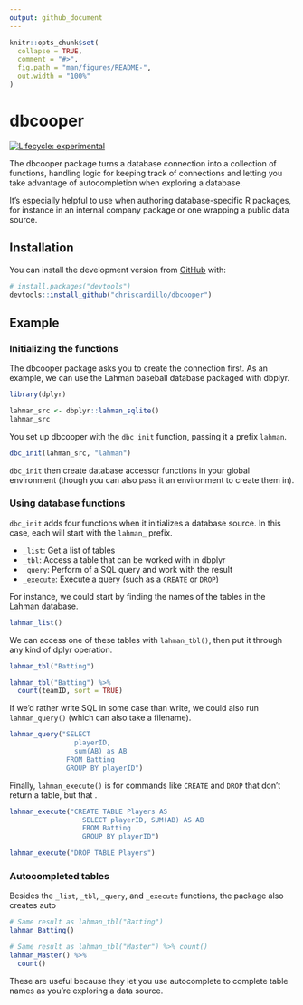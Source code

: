 ```yaml
---
output: github_document
---
```


<!-- README.md is generated from README.Rmd. Please edit that file -->

```r
knitr::opts_chunk$set(
  collapse = TRUE,
  comment = "#>",
  fig.path = "man/figures/README-",
  out.width = "100%"
)
```

# dbcooper

<!-- badges: start -->
[![Lifecycle: experimental](https://img.shields.io/badge/lifecycle-experimental-orange.svg)](https://www.tidyverse.org/lifecycle/#experimental)
<!-- badges: end -->

The dbcooper package turns a database connection into a collection of functions, handling logic for keeping track of connections and letting you take advantage of autocompletion when exploring a database.

It's especially helpful to use when authoring database-specific R packages, for instance in an internal company package or one wrapping a public data source.

## Installation

You can install the development version from [GitHub](https://github.com/) with:

``` r
# install.packages("devtools")
devtools::install_github("chriscardillo/dbcooper")
```

## Example

### Initializing the functions

The dbcooper package asks you to create the connection first. As an example, we can use the Lahman baseball database packaged with dbplyr.

```r
library(dplyr)

lahman_src <- dbplyr::lahman_sqlite()
lahman_src
```

You set up dbcooper with the `dbc_init` function, passing it a prefix `lahman`.

```r
dbc_init(lahman_src, "lahman")
```

`dbc_init` then create database accessor functions in your global environment (though you can also pass it an environment to create them in).

### Using database functions

`dbc_init` adds four functions when it initializes a database source. In this case, each will start with the `lahman_` prefix.

* `_list`: Get a list of tables
* `_tbl`: Access a table that can be worked with in dbplyr
* `_query`: Perform of a SQL query and work with the result
* `_execute`: Execute a query (such as a `CREATE` or `DROP`)

For instance, we could start by finding the names of the tables in the Lahman database.

```r
lahman_list()
```

We can access one of these tables with `lahman_tbl()`, then put it through any kind of dplyr operation.

```r
lahman_tbl("Batting")

lahman_tbl("Batting") %>%
  count(teamID, sort = TRUE)
```

If we'd rather write SQL in some case than write, we could also run `lahman_query()` (which can also take a filename).

```r
lahman_query("SELECT
                playerID,
                sum(AB) as AB
              FROM Batting
              GROUP BY playerID")
```

Finally, `lahman_execute()` is for commands like `CREATE` and `DROP` that don't return a table, but that .

```r
lahman_execute("CREATE TABLE Players AS
                  SELECT playerID, SUM(AB) AS AB
                  FROM Batting
                  GROUP BY playerID")

lahman_execute("DROP TABLE Players")
```

### Autocompleted tables

Besides the `_list`, `_tbl`, `_query`, and `_execute` functions, the package also creates auto

```r
# Same result as lahman_tbl("Batting")
lahman_Batting()

# Same result as lahman_tbl("Master") %>% count()
lahman_Master() %>%
  count()
```

These are useful because they let you use autocomplete to complete table names as you're exploring a data source.
